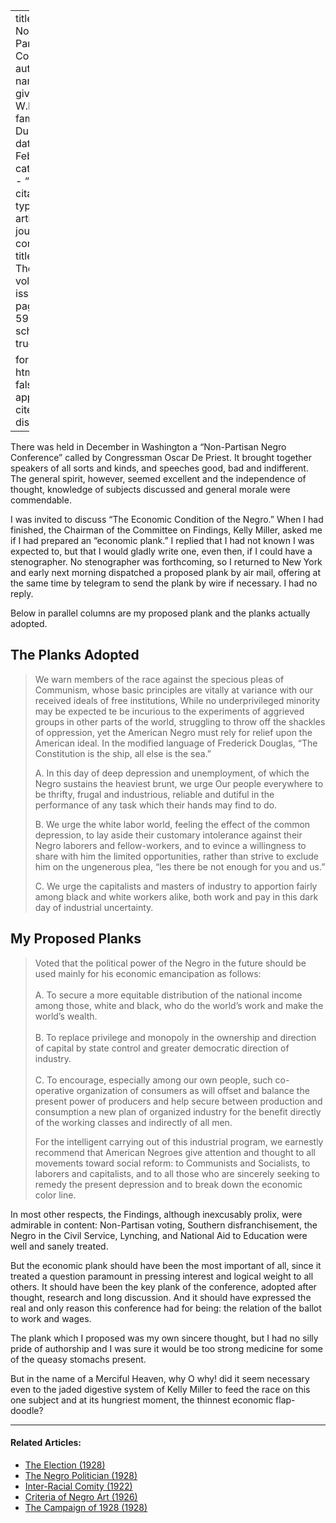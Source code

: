 
---
title: 'The Non-Partisan Conference'
author:
  - name:
      given: W.E.B.
      family: Du Bois
date: Feb. 1932
categories: 
  - ""
citation: 
  type: article-journal
  container-title: The Crisis
  volume: 39
  issue: 2
  page: 58-59
google-scholar: true

format:
  html:
    toc: false
    appendix-cite-as: display
---


There was held in December in Washington a "Non-Partisan Negro Conference" called by Congressman Oscar De Priest. It brought together speakers of all sorts and kinds, and speeches good, bad and indifferent. The general spirit, however, seemed excellent and the independence of thought, knowledge of subjects discussed and general morale were commendable.

I was invited to discuss "The Economic Condition of the Negro." When I had finished, the Chairman of the Committee on Findings, Kelly Miller, asked me if I had prepared an "economic plank." I replied that I had not known I was expected to, but that I would gladly write one, even then, if I could have a stenographer. No stenographer was forthcoming, so I returned to New York and early next morning dispatched a proposed plank by air mail, offering at the same time by telegram to send the plank by wire if necessary. I had no reply.

Below in parallel columns are my proposed plank and the planks actually adopted.

## **The Planks Adopted**

>We warn members of the race against the specious pleas of Communism, whose basic principles are vitally at variance with our received ideals of free institutions, While no underprivileged minority may be expected te be incurious to the experiments of aggrieved groups in other parts of the world, struggling to throw off the shackles of oppression, yet the American Negro must rely for relief upon the American ideal. In the modified language of Frederick Douglas, "The Constitution is the ship, all else is the sea."  <p> A. In this day of deep depression and unemployment, of which the Negro sustains the heaviest brunt, we urge Our people everywhere to be thrifty, frugal and industrious, reliable and dutiful in the performance of any task which their hands may find to do.   <p> B. We urge the white labor world, feeling the effect of the common depression, to lay aside their customary intolerance against their Negro laborers and fellow-workers, and to evince a willingness to share with him the limited opportunities, rather than strive to exclude him on the ungenerous plea, "les there be not enough for you and us."   <p>C. We urge the capitalists and masters of industry to apportion fairly among black and white workers alike, both work and pay in this dark day of industrial uncertainty.

## **My Proposed Planks**

> Voted that the political power of the Negro in the future should be used mainly for his economic emancipation as follows:    
> &nbsp;    
A. To secure a more equitable distribution of the national income among those, white and black, who do the world's work and make the world's wealth.     
> &nbsp;      
B.  To replace privilege and monopoly in the ownership and direction of capital by state control and greater democratic direction of industry.    
> &nbsp;    
C. To encourage, especially among our own people, such co-operative organization of consumers as will offset and balance the present power of producers and help secure between production and consumption a new plan of organized industry for the benefit directly of the working classes and indirectly of all men.     <p> For the intelligent carrying out of this industrial program, we earnestly recommend that American Negroes give attention and thought to all movements toward social reform: to Communists and Socialists, to laborers and capitalists, and to all those who are sincerely seeking to remedy the present depression and to break down the economic color line.

In most other respects, the Findings, although inexcusably prolix, were admirable in content: Non-Partisan voting, Southern disfranchisement, the Negro in the Civil Service, Lynching, and National Aid to Education were well and sanely treated.

But the economic plank should have been the most important of all, since it treated a question paramount in pressing interest and logical weight to all others. It should have been the key plank of the conference, adopted after thought, research and long discussion. And it should have expressed the real and only reason this conference had for being: the relation of the ballot to work and wages.

The plank which I proposed was my own sincere thought, but I had no silly pride of authorship and I was sure it would be too strong medicine for some of the queasy stomachs present.

But in the name of a Merciful Heaven, why O why! did it seem necessary even to the jaded digestive system of Kelly Miller to feed the race on this one subject and at its hungriest moment, the thinnest economic flap-doodle?

<!-- Similar articles start here -->
<div  class="clear-wrap"></div>
<hr>
#### Related Articles:

* [The Election (1928)](/Volumes/35/12/election.html)
* [The Negro Politician (1928)](/Volumes/35/05/negro_politician.html)
* [Inter-Racial Comity (1922)](/Volumes/22/01/inter-racial_comity.html)
* [Criteria of Negro Art (1926)](/Volumes/32/06/criteria_of_negro_art.html)
* [The Campaign of 1928 (1928)](/Volumes/35/12/campaign_of_1928.html)

<!-- Similar articles end here -->